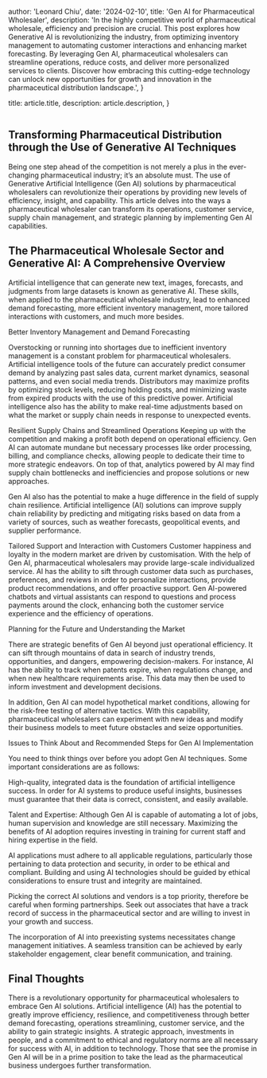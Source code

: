 
  author: 'Leonard Chiu',
  date: '2024-02-10',
  title: 'Gen AI for Pharmaceutical Wholesaler',
  description:
    'In the highly competitive world of pharmaceutical wholesale, efficiency and precision are crucial. This post explores how Generative AI is revolutionizing the industry, from optimizing inventory management to automating customer interactions and enhancing market forecasting. By leveraging Gen AI, pharmaceutical wholesalers can streamline operations, reduce costs, and deliver more personalized services to clients. Discover how embracing this cutting-edge technology can unlock new opportunities for growth and innovation in the pharmaceutical distribution landscape.',
}

  title: article.title,
  description: article.description,
}


<Image src={genAiPharma} alt="" />

## Transforming Pharmaceutical Distribution through the Use of Generative AI Techniques

Being one step ahead of the competition is not merely a plus in the ever-changing pharmaceutical industry; it’s an absolute must. The use of Generative Artificial Intelligence (Gen AI) solutions by pharmaceutical wholesalers can revolutionize their operations by providing new levels of efficiency, insight, and capability. This article delves into the ways a pharmaceutical wholesaler can transform its operations, customer service, supply chain management, and strategic planning by implementing Gen AI capabilities.

## The Pharmaceutical Wholesale Sector and Generative AI: A Comprehensive Overview

Artificial intelligence that can generate new text, images, forecasts, and judgments from large datasets is known as generative AI. These skills, when applied to the pharmaceutical wholesale industry, lead to enhanced demand forecasting, more efficient inventory management, more tailored interactions with customers, and much more besides.

Better Inventory Management and Demand Forecasting

Overstocking or running into shortages due to inefficient inventory management is a constant problem for pharmaceutical wholesalers. Artificial intelligence tools of the future can accurately predict consumer demand by analyzing past sales data, current market dynamics, seasonal patterns, and even social media trends. Distributors may maximize profits by optimizing stock levels, reducing holding costs, and minimizing waste from expired products with the use of this predictive power. Artificial intelligence also has the ability to make real-time adjustments based on what the market or supply chain needs in response to unexpected events.

Resilient Supply Chains and Streamlined Operations
Keeping up with the competition and making a profit both depend on operational efficiency. Gen AI can automate mundane but necessary processes like order processing, billing, and compliance checks, allowing people to dedicate their time to more strategic endeavors. On top of that, analytics powered by AI may find supply chain bottlenecks and inefficiencies and propose solutions or new approaches.

Gen AI also has the potential to make a huge difference in the field of supply chain resilience. Artificial intelligence (AI) solutions can improve supply chain reliability by predicting and mitigating risks based on data from a variety of sources, such as weather forecasts, geopolitical events, and supplier performance.

Tailored Support and Interaction with Customers
Customer happiness and loyalty in the modern market are driven by customisation. With the help of Gen AI, pharmaceutical wholesalers may provide large-scale individualized service. AI has the ability to sift through customer data such as purchases, preferences, and reviews in order to personalize interactions, provide product recommendations, and offer proactive support. Gen AI-powered chatbots and virtual assistants can respond to questions and process payments around the clock, enhancing both the customer service experience and the efficiency of operations.

Planning for the Future and Understanding the Market

There are strategic benefits of Gen AI beyond just operational efficiency. It can sift through mountains of data in search of industry trends, opportunities, and dangers, empowering decision-makers. For instance, AI has the ability to track when patents expire, when regulations change, and when new healthcare requirements arise. This data may then be used to inform investment and development decisions.

In addition, Gen AI can model hypothetical market conditions, allowing for the risk-free testing of alternative tactics. With this capability, pharmaceutical wholesalers can experiment with new ideas and modify their business models to meet future obstacles and seize opportunities.

Issues to Think About and Recommended Steps for Gen AI Implementation

You need to think things over before you adopt Gen AI techniques. Some important considerations are as follows:

High-quality, integrated data is the foundation of artificial intelligence success. In order for AI systems to produce useful insights, businesses must guarantee that their data is correct, consistent, and easily available.

Talent and Expertise: Although Gen AI is capable of automating a lot of jobs, human supervision and knowledge are still necessary. Maximizing the benefits of AI adoption requires investing in training for current staff and hiring expertise in the field.

AI applications must adhere to all applicable regulations, particularly those pertaining to data protection and security, in order to be ethical and compliant. Building and using AI technologies should be guided by ethical considerations to ensure trust and integrity are maintained.

Picking the correct AI solutions and vendors is a top priority, therefore be careful when forming partnerships. Seek out associates that have a track record of success in the pharmaceutical sector and are willing to invest in your growth and success.

The incorporation of AI into preexisting systems necessitates change management initiatives. A seamless transition can be achieved by early stakeholder engagement, clear benefit communication, and training.

## Final Thoughts

There is a revolutionary opportunity for pharmaceutical wholesalers to embrace Gen AI solutions. Artificial intelligence (AI) has the potential to greatly improve efficiency, resilience, and competitiveness through better demand forecasting, operations streamlining, customer service, and the ability to gain strategic insights. A strategic approach, investments in people, and a commitment to ethical and regulatory norms are all necessary for success with AI, in addition to technology. Those that see the promise in Gen AI will be in a prime position to take the lead as the pharmaceutical business undergoes further transformation.
